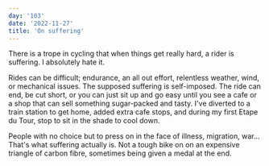 ```yaml
---
day: '103'
date: '2022-11-27'
title: 'On suffering'
---
```


There is a trope in cycling that when things get really hard, a rider is suffering. I absolutely hate it.

Rides can be difficult; endurance, an all out effort, relentless weather, wind, or mechanical issues. The supposed suffering is self-imposed. The ride can end, be cut short, or you can just sit up and go easy until you see a cafe or a shop that can sell something sugar-packed and tasty. I've diverted to a train station to get home, added extra cafe stops, and during my first Etape du Tour, stop to sit in the shade to cool down.

People with no choice but to press on in the face of illness, migration, war... That's what suffering actually is. Not a tough bike on on an expensive triangle of carbon fibre, sometimes being given a medal at the end.
